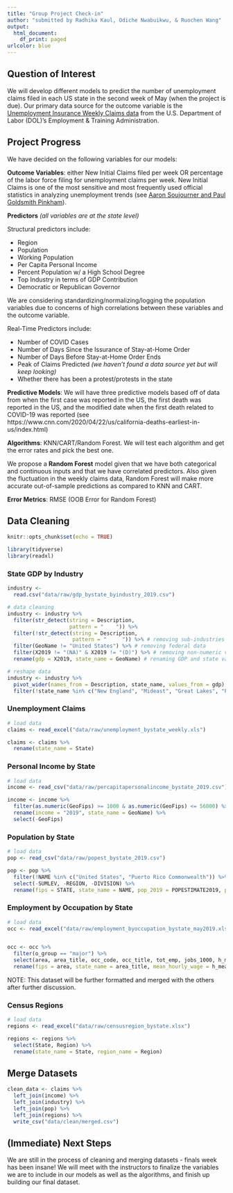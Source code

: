 ```yaml
---
title: "Group Project Check-in"
author: "submitted by Radhika Kaul, Odiche Nwabuikwu, & Ruochen Wang"
output:
  html_document:
    df_print: paged
urlcolor: blue
---
```


## Question of Interest

We will develop different models to predict the number of unemployment claims filed in each US state in the second week of May (when the project is due). Our primary data source for the outcome variable is the [Unemployment Insurance Weekly Claims data](https://oui.doleta.gov/unemploy/claims.asp) from the U.S. Department of Labor (DOL)'s Employment & Training Administration.

## Project Progress

We have decided on the following variables for our models:

**Outcome Variables**: either New Initial Claims filed per week OR percentage of the labor force filing for unemployment claims per week. New Initial Claims is one of the most sensitive and most frequently used official statistics in analyzing unemployment trends (see [Aaron Soujourner and Paul Goldsmith Pinkham](https://paulgp.github.io/GoogleTrendsUINowcast/google_trends_UI.html)).

**Predictors** *(all variables are at the state level)*

Structural predictors include:

- Region
- Population
- Working Population
- Per Capita Personal Income
- Percent Population w/ a High School Degree
- Top Industry in terms of GDP Contribution
- Democratic or Republican Governor

We are considering standardizing/normalizing/logging the population variables due to concerns of high correlations between these variables and the outcome variable.

Real-Time Predictors include:

- Number of COVID Cases
- Number of Days Since the Issurance of Stay-at-Home Order
- Number of Days Before Stay-at-Home Order Ends
- Peak of Claims Predicted *(we haven't found a data source yet but will keep looking)*
- Whether there has been a protest/protests in the state

**Predictive Models**: We will have three predictive models based off of data from when the first case was reported in the US, the first death was reported in the US, and the modified date when the first death related to COVID-19 was reported (see https://www.cnn.com/2020/04/22/us/california-deaths-earliest-in-us/index.html)

**Algorithms**: KNN/CART/Random Forest. We will test each algorithm and get the error rates and pick the best one.

We propose a **Random Forest** model given that we have both categorical and continuous inputs and that we have correlated predictors. Also given the fluctuation in the weekly claims data, Random Forest will make more accurate out-of-sample predictions as compared to KNN and CART.

**Error Metrics**: RMSE (OOB Error for Random Forest)

## Data Cleaning

```r

knitr::opts_chunk$set(echo = TRUE)
```

```r
library(tidyverse)
library(readxl)
```


### State GDP by Industry

```r

industry <-
  read.csv("data/raw/gdp_bystate_byindustry_2019.csv")

# data cleaning
industry <- industry %>%
  filter(str_detect(string = Description,
                    pattern = "    ")) %>% 
  filter(!str_detect(string = Description, 
                     pattern = "     ")) %>% # removing sub-industries
  filter(GeoName != "United States") %>% # removing federal data
  filter(X2019 != "(NA)" & X2019 != "(D)") %>% # removing non-numeric values from GDP
  rename(gdp = X2019, state_name = GeoName) # renaming GDP and state variables

# reshape data
industry <- industry %>% 
  pivot_wider(names_from = Description, state_name, values_from = gdp) %>%
  filter(!state_name %in% c("New England", "Mideast", "Great Lakes", "Plains", "Southeast", "Southwest", "Rocky Mountain", "Far West"))

```


### Unemployment Claims

```r

# load data
claims <- read_excel("data/raw/unemployment_bystate_weekly.xls")

claims <- claims %>%
  rename(state_name = State)

```


### Personal Income by State 

```r

# load data
income <- read_csv("data/raw/percapitapersonalincome_bystate_2019.csv")

income <- income %>%
  filter(as.numeric(GeoFips) >= 1000 & as.numeric(GeoFips) <= 56000) %>% # remove fed/regional data
  rename(income = "2019", state_name = GeoName) %>%
  select(-GeoFips)

```


### Population by State

```r

# load data
pop <- read_csv("data/raw/popest_bystate_2019.csv")

pop <- pop %>%
  filter(!NAME %in% c("United States", "Puerto Rico Commonwealth")) %>%
  select(-SUMLEV, -REGION, -DIVISION) %>%
  rename(fips = STATE, state_name = NAME, pop_2019 = POPESTIMATE2019, pop_over18 = POPEST18PLUS2019, pcnt_pop_over18 = PCNT_POPEST18PLUS)

```


### Employment by Occupation by State

```r

# load data
occ <- read_excel("data/raw/employment_byoccupation_bystate_may2019.xlsx")


occ <- occ %>%
  filter(o_group == "major") %>%
  select(area, area_title, occ_code, occ_title, tot_emp, jobs_1000, h_mean, h_median) %>%
  rename(fips = area, state_name = area_title, mean_hourly_wage = h_mean, med_hourly_wage = h_median )

```

NOTE: This dataset will be further formatted and merged with the others after further discussion.

### Census Regions

```r

# load data
regions <- read_excel("data/raw/censusregion_bystate.xlsx")

regions <- regions %>%
  select(State, Region) %>%
  rename(state_name = State, region_name = Region)
```


## Merge Datasets
```r

clean_data <- claims %>%
  left_join(income) %>%
  left_join(industry) %>%
  left_join(pop) %>%
  left_join(regions) %>%
  write_csv("data/clean/merged.csv")
```


## (Immediate) Next Steps

We are still in the process of cleaning and merging datasets - finals week has been insane! We will meet with the instructors to finalize the variables we are to include in our models as well as the algorithms, and finish up building our final dataset.
